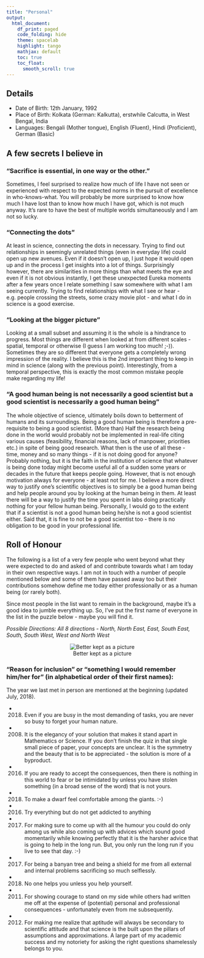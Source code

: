 ```yaml
---
title: "Personal"
output:
  html_document:
    df_print: paged
    code_folding: hide
    theme: spacelab
    highlight: tango
    mathjax: default
    toc: true
    toc_float:
      smooth_scroll: true
---
```

## Details

* Date of Birth: 12th January, 1992
* Place of Birth: Kolkata (German: Kalkutta), erstwhile Calcutta, in West Bengal, India
* Languages: Bengali (Mother tongue), English (Fluent), Hindi (Proficient), German (Basic)

## A few secrets I believe in

### "Sacrifice is essential, in one way or the other."
  
  Sometimes, I feel surprised to realize how much of life I have not seen or experienced with respect to the expected norms in the pursuit of excellence in who-knows-what. You will probably be more surprised to know how much I have lost than to know how much I have got, which is not much anyway. It's rare to have the best of multiple worlds simultaneously and I am not so lucky.
  
### "Connecting the dots"

  At least in science, connecting the dots in necessary. Trying to find out relationships in seemingly unrelated things (even in everyday life) could open up new avenues. Even if it doesn't open up, I just hope it would open up and in the process I get insights into a lot of things. Surprisingly however, there are similarities in more things than what meets the eye and even if it is not obvious instantly, I get these unexpected Eureka moments after a few years once I relate something I saw somewhere with what I am seeing currently. Trying to find relationships with what I see or hear - e.g. people crossing the streets, some crazy movie plot - and what I do in science is a good exercise.
  
### "Looking at the bigger picture"

  Looking at a small subset and assuming it is the whole is a hindrance to progress. Most things are different when looked at from different scales - spatial, temporal or otherwise (I guess I am working too much! ;-)). Sometimes they are so different that everyone gets a completely wrong impression of the reality. I believe this is the 2nd important thing to keep in mind in science (along with the previous point). Interestingly, from a temporal perspective, this is exactly the most common mistake people make regarding my life!

### "A good human being is not necessarily a good scientist but a good scientist is necessarily a good human being"

The whole objective of science, ultimately boils down to betterment of humans and its surroundings. Being a good human being is therefore a pre-requisite to being a good scientist. (More than) Half the research being done in the world would probably not be implemented in real-life citing various causes (feasibility, financial reasons, lack of manpower, priorities etc.) in spite of being good research. What then is the use of all these - time, money and so many things - if it is not doing good for anyone? Probably nothing, but it is the faith in the institution of science that whatever is being done today might become useful all of a sudden some years or decades in the future that keeps people going. However, that is not enough motivation always for everyone - at least not for me. I believe a more direct way to justify one's scientific objectives is to simply be a good human being and help people around you by looking at the human being in them. At least there will be a way to justify the time you spent in labs doing practically nothing for your fellow human being. Personally, I would go to the extent that if a scientist is not a good human being he/she is not a good scientist either. Said that, it is fine to not be a good scientist too - there is no obligation to be good in your professional life.

## Roll of Honour

The following is a list of a very few people who went beyond what they were expected to do and asked of and contribute towards what I am today in their own respective ways. I am not in touch with a number of people mentioned below and some of them have passed away too but their contributions somehow define me today either professionally or as a human being (or rarely both).

Since most people in the list want to remain in the background, maybe it's a good idea to jumble everything up. So, I've put the first name of everyone in the list in the puzzle below - maybe you will find it.

*Possible Directions: All 8 directions - North, North East, East, South East, South, South West, West and North West*

<center>
![Better kept as a picture](honour.jpg)
</center>

### "Reason for inclusion" or "something I would remember him/her for" (in alphabetical order of their first names):

The year we last met in person are mentioned at the beginning (updated July, 2018).

* (2018) Even if you are busy in the most demanding of tasks, you are never so busy to forget your human nature.
* (2008) It is the elegancy of your solution that makes it stand apart in Mathematics or Science. If you don't finish the quiz in that single small piece of paper, your concepts are unclear. It is the symmetry and the beauty that is to be appreciated - the solution is more of a byproduct.
* (2016) If you are ready to accept the consequences, then there is nothing in this world to fear or be intimidated by unless you have stolen something (in a broad sense of the word) that is not yours.
* (2018) To make a dwarf feel comfortable among the giants. :-)
* (2016) Try everything but do not get addicted to anything
* (2017) For making sure to come up with all the humour you could do only among us while also coming up with advices which sound good momentarily while knowing perfectly that it is the harsher advice that is going to help in the long run. But, you only run the long run if you live to see that day. :-)
* (2017) For being a banyan tree and being a shield for me from all external and internal problems sacrificing so much selflessly.
* (2018) No one helps you unless you help yourself.
* (2011) For showing courage to stand on my side while others had written me off at the expense of (potential) personal and professional consequences - unfortunately even from me subsequently.
* (2012) For making me realize that aptitude will always be secondary to scientific attitude and that science is the built upon the pillars of assumptions and approximations. A large part of my academic success and my notoriety for asking the right questions shamelessly belongs to you.